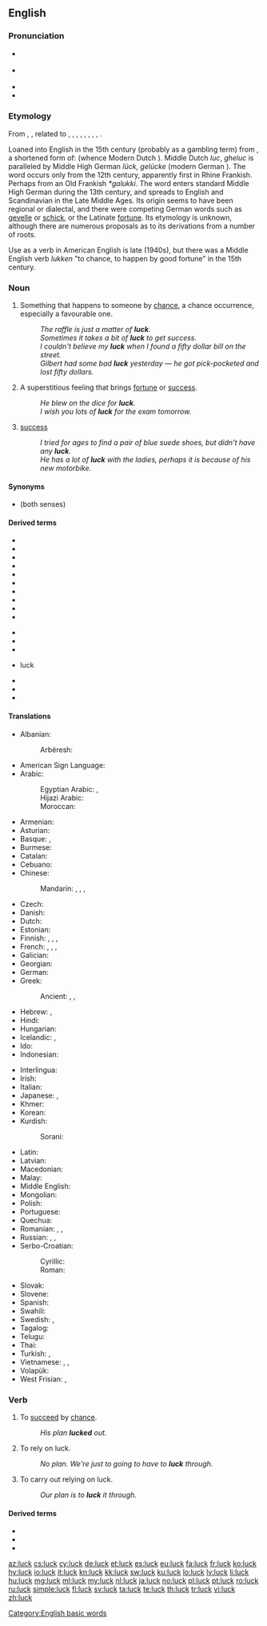 {{also|Luck}}
==English==

===Pronunciation===
* {{a|UK}} {{IPA|/lʌk/|[lɐk]|lang=en}}
* {{a|US}} {{IPA|/lʌk/|lang=en}}
* {{audio|en-us-luck.ogg|Audio (US)|lang=en}}
* {{rhymes|ʌk|lang=en}}

===Etymology===
From {{etyl|enm|en}} {{m|enm|luk}}, {{m|enm|lukke}}, related to {{cog|ofs|luk||luck}}, {{cog|fy|gelok||luck}}, {{cog|stq|Gluk||luck}}, {{cog|nl|geluk||luck, happiness}}, {{cog|nds|luk||luck}}, {{cog|de|Glück||luck, good fortune, happiness}}, {{cog|da|lykke||luck}}, {{cog|sv|lycka||luck}}, {{cog|is|lukka||luck}}.

Loaned into English in the 15th century (probably as a gambling term) from {{etyl|dum|en}} {{m|dum|luc}}, a shortened form of: {{m|dum|gheluc||good fortune}} (whence Modern Dutch {{m|nl|geluk}}).
Middle Dutch ''luc'', ''gheluc'' is paralleled by Middle High German ''lück, gelücke'' (modern German {{m|de|Glück}}). The word occurs only from the 12th century, apparently first in Rhine Frankish. Perhaps from an Old Frankish ''*galukki''. The word enters standard Middle High German during the 13th century, and spreads to English and Scandinavian in the Late Middle Ages. Its origin seems to have been regional or dialectal, and there were competing German words such as [[gevelle]] or [[schick]], or the Latinate [[fortune]]. Its etymology is unknown, although there are numerous proposals as to its derivations from a number of roots.

Use as a verb in American English is late (1940s), but there was a Middle English verb ''lukken'' "to chance, to happen by good fortune" in the 15th century.

===Noun===
{{en-noun|-|s}}

# Something that happens to someone by [[chance]], a chance occurrence, especially a favourable one.
#: ''The raffle is just a matter of '''luck'''.''
#: ''Sometimes it takes a bit of '''luck''' to get success.''
#: ''I couldn't believe my '''luck''' when I found a fifty dollar bill on the street.''
#: ''Gilbert had some bad '''luck''' yesterday — he got pick-pocketed and lost fifty dollars.''
# A superstitious feeling that brings [[fortune]] or [[success]].
#: ''He blew on the dice for '''luck'''.''
#: ''I wish you lots of '''luck''' for the exam tomorrow.''
# [[success]]
#: ''I tried for ages to find a pair of blue suede shoes, but didn't have any '''luck'''.''
#: ''He has a lot of '''luck''' with the ladies, perhaps it is because of his new motorbike.''

====Synonyms====
* {{l|en|fortune}} (both senses)

====Derived terms====
{{rel-top|terms derived from luck (noun)}}
* {{l|en|bad luck}}
* {{l|en|down on one's luck}}
* {{l|en|good luck}}
* {{l|en|luckless}}
* {{l|en|lucky}}
* {{l|en|lucky break}}
* {{l|en|luck out}}
* {{l|en|luck of the draw}}
* {{l|en|luck of the Irish}}
* {{l|en|luck upon}}
{{rel-mid}}
* {{l|en|push one's luck}}
* {{l|en|ride one's luck}}
* {{l|en|run of bad luck}}
* {{l|en|sheer}} luck
* {{l|en|streak of good luck}}
* {{l|en|stroke of luck}}
* {{l|en|with any luck}}
{{rel-bottom}}

====Translations====
{{trans-top|something that happens to someone by chance}}
* Albanian: {{t+|sq|fat}}
*: Arbëresh: {{t|aae|psorë}}
* American Sign Language: {{t|ase|Open8@Chin-PalmBack Open8@NearSideChinhigh-PalmForward}}
* Arabic: {{t|ar|حَظّ}}
*: Egyptian Arabic: {{t|arz|حظ|m|tr=ḥaẓẓ|sc=Arab}}, {{t|arz|بخت|tr=baxt}}
*: Hijazi Arabic: {{t|acw|حَظ|m|tr=ḥaẓ|sc=Arab}}
*: Moroccan: {{t|ary|زهر|tr=zhr}}
* Armenian: {{t+|hy|բախտ}}
* Asturian: {{t|ast|suerte|f}}
* Basque: {{t|eu|zori}}, {{t+|eu|adur}}
* Burmese: {{t-needed|my}}
* Catalan: {{t+|ca|sort|f}}
* Cebuano: {{t|ceb|suwerte}}
* Chinese:
*: Mandarin: {{t+|cmn|運氣|sc=Hani}}, {{t+|cmn|运气|tr=yùnqi|sc=Hani}}, {{t+|cmn|時運|sc=Hani}}, {{t+|cmn|时运|tr=shíyùn|sc=Hani}}
* Czech: {{t+|cs|štěstí|n}}
* Danish: {{t+|da|held|n}}
* Dutch: {{t+|nl|geluk|n}}
* Estonian: {{t+|et|õnn}}
* Finnish: {{t+|fi|onni}}, {{t+|fi|tuuri}}, {{qualifier|slang}} {{t+|fi|munkki}}, {{t+|fi|säkä}}
* French: {{t+|fr|chance|f}}, {{t+|fr|veine|f}} {{qualifier|familiar}}, {{t+|fr|bol|m}} {{qualifier|informal}}, {{t+|fr|cul|m}} {{qualifier|vulgar}}
* Galician: {{t|gl|sorte|f}}
* Georgian: {{t-needed|ka}}
* German: {{t+|de|Glück|n}}
* Greek: {{t+|el|τύχη|f}}
*: Ancient: {{t|grc|τύχη|f}}, {{t|grc|εὐτυχία|f}}, {{t|grc|εὐτύχημα|n}}
* Hebrew: {{t+|he|מזל|m|tr=mazál}}, {{t+|he|גד|m|tr=gad}}
* Hindi: {{t+|hi|भाग्य|m|tr=bhaagya|sc=Deva}}
* Hungarian: {{t+|hu|szerencse}}
* Icelandic: {{t|is|heppni|f}}, {{t|is|lukka|f}}
* Ido: {{t+|io|chanco}}
* Indonesian: {{t+|id|keberuntungan}}
{{trans-mid}}
* Interlingua: {{t|ia|sorte}}
* Irish: {{t+|ga|ádh|m}}
* Italian: {{t+|it|fortuna|f}}
* Japanese: {{t+|ja|運|tr=うん, un}}, {{t|ja|運勢|tr=うんせい, unsei}}
* Khmer: {{t+|km|សំណាង|tr=sɑmnaaŋ|sc=Khmr}}
* Korean: {{t+|ko|운|tr=un}}
* Kurdish:
*: Sorani: {{t+|ku|به‌خت|tr=bext|sc=ku-Arab}}
* Latin: {{t|la|fortūna|f}}
* Latvian: {{t|lv|veiksme|f}}
* Macedonian: {{t|mk|среќа|f|tr=sréḱa}}
* Malay: {{t|ms|tuah}}
* Middle English: {{t-needed|enm}}
* Mongolian: {{t-needed|mn}}
* Polish: {{t+|pl|szczęście|n}}
* Portuguese: {{t+|pt|sorte|f}}
* Quechua: {{t|qu|ataw}}
* Romanian: {{t+|ro|noroc|n}}, {{t+|ro|șansă|f}}, {{t+|ro|soartă}}
* Russian: {{t+|ru|уда́ча|f}}, {{t+|ru|везе́ние|n}}, {{t+|ru|сча́стье|n}}
* Serbo-Croatian:
*: Cyrillic: {{t|sh|срећа|f}}
*: Roman: {{t+|sh|sreća|f}}
* Slovak: {{t|sk|šťastie|n}}
* Slovene: {{t+|sl|sreča|f}}
* Spanish: {{t+|es|suerte|f}}
* Swahili: {{t+|sw|bahati}}
* Swedish: {{t+|sv|lycka}}, {{t+|sv|tur}}
* Tagalog: {{t|tl|suwerte}}
* Telugu: {{t+|te|అదృష్టం|tr=adrushtam|sc=Telu}}
* Thai: {{t+|th|โชค|tr=chôhk|sc=Thai}}
* Turkish: {{t+|tr|uğur}}, {{t+|tr|şans}}
* Vietnamese: {{t+|vi|may mắn}}, {{t|vi|vận may}}, {{t+|vi|vận}}
* Volapük: {{t+|vo|läb}}
* West Frisian: {{t|fy|lok|n}}, {{t|fy|gelok|n}}
{{trans-bottom}}

===Verb===
{{en-verb}}

# {{lb|en|intransitive}} To [[succeed]] by [[chance]].
#: ''His plan '''lucked''' out.''
# {{lb|en|intransitive}} To rely on luck.
#: ''No plan. We're just to going to have to '''luck''' through.''
# {{lb|en|transitive}} To carry out relying on luck.
#: ''Our plan is to '''luck''' it through.''

====Derived terms====
* {{l|en|luck in}}
* {{l|en|luck out}}
* {{l|en|luck through}}

[[Category:English basic words]]

[[az:luck]]
[[cs:luck]]
[[cy:luck]]
[[de:luck]]
[[et:luck]]
[[es:luck]]
[[eu:luck]]
[[fa:luck]]
[[fr:luck]]
[[ko:luck]]
[[hy:luck]]
[[io:luck]]
[[it:luck]]
[[kn:luck]]
[[kk:luck]]
[[sw:luck]]
[[ku:luck]]
[[lo:luck]]
[[lv:luck]]
[[li:luck]]
[[hu:luck]]
[[mg:luck]]
[[ml:luck]]
[[my:luck]]
[[nl:luck]]
[[ja:luck]]
[[no:luck]]
[[pl:luck]]
[[pt:luck]]
[[ro:luck]]
[[ru:luck]]
[[simple:luck]]
[[fi:luck]]
[[sv:luck]]
[[ta:luck]]
[[te:luck]]
[[th:luck]]
[[tr:luck]]
[[vi:luck]]
[[zh:luck]]